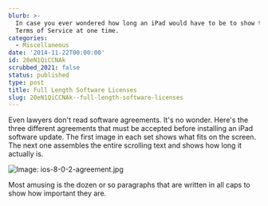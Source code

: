 ```yaml
---
blurb: >-
  In case you ever wondered how long an iPad would have to be to show the full
  Terms of Service at one time.
categories:
  - Miscellaneous
date: '2014-11-22T00:00:00'
id: 20eN1QiCCNAk
scrubbed_2021: false
status: published
type: post
title: Full Length Software Licenses
slug: 20eN1QiCCNAk--full-length-software-licenses
---
```


Even lawyers don't read software agreements. It's no wonder. Here's the three different agreements that must be accepted before installing an iPad software update. The first image in each set shows what fits on the screen. The next one assembles the entire scrolling text and shows how long it actually is. 

![Image: ios-8-0-2-agreement.jpg](/ios-8-0-2-agreement.jpg) 

Most amusing is the dozen or so paragraphs that are written in all caps to show how important they are.
